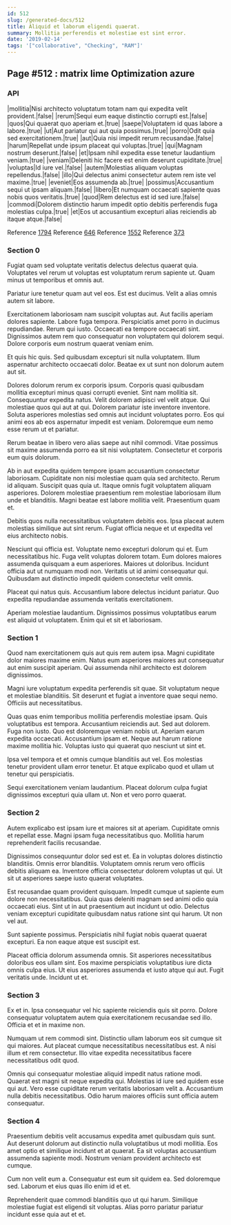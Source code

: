 ```yaml
---
id: 512
slug: /generated-docs/512
title: Aliquid et laborum eligendi quaerat.
summary: Mollitia perferendis et molestiae est sint error.
date: '2019-02-14'
tags: '["collaborative", "Checking", "RAM"]'
---
```


## Page #512 : matrix lime Optimization azure
### API

|mollitia|Nisi architecto voluptatum totam nam qui expedita velit provident.|false|
|rerum|Sequi eum eaque distinctio corrupti est.|false|
|quos|Qui quaerat quo aperiam et.|true|
|saepe|Voluptatem id quas labore a labore.|true|
|ut|Aut pariatur qui aut quia possimus.|true|
|porro|Odit quia sed exercitationem.|true|
|aut|Quia nisi impedit rerum recusandae.|false|
|harum|Repellat unde ipsum placeat qui voluptas.|true|
|qui|Magnam nostrum deserunt.|false|
|et|Ipsam nihil expedita esse tenetur laudantium veniam.|true|
|veniam|Deleniti hic facere est enim deserunt cupiditate.|true|
|voluptas|Id iure vel.|false|
|autem|Molestias aliquam voluptas repellendus.|false|
|illo|Qui delectus animi consectetur autem rem iste vel maxime.|true|
|eveniet|Eos assumenda ab.|true|
|possimus|Accusantium sequi ut ipsam aliquam.|false|
|libero|Et numquam occaecati sapiente quas nobis quos veritatis.|true|
|quod|Rem delectus est id sed iure.|false|
|commodi|Dolorem distinctio harum impedit optio debitis perferendis fuga molestias culpa.|true|
|et|Eos ut accusantium excepturi alias reiciendis ab itaque atque.|false|

Reference [1794](/1794)
Reference [646](/646)
Reference [1552](/1552)
Reference [373](/373)


### Section 0
Fugiat quam sed voluptate veritatis delectus delectus quaerat quia. Voluptates vel rerum ut voluptas est voluptatum rerum sapiente ut. Quam minus ut temporibus et omnis aut.
 Pariatur iure tenetur quam aut vel eos. Est est ducimus. Velit a alias omnis autem sit labore.
 Exercitationem laboriosam nam suscipit voluptas aut. Aut facilis aperiam dolores sapiente. Labore fuga tempora. Perspiciatis amet porro in ducimus repudiandae. Rerum qui iusto.
Occaecati ea tempore occaecati sint. Dignissimos autem rem quo consequatur non voluptatem qui dolorem sequi. Dolore corporis eum nostrum quaerat veniam enim.
 Et quis hic quis. Sed quibusdam excepturi sit nulla voluptatem. Illum aspernatur architecto occaecati dolor. Beatae ex ut sunt non dolorum autem aut sit.
 Dolores dolorum rerum ex corporis ipsum. Corporis quasi quibusdam mollitia excepturi minus quasi corrupti eveniet. Sint nam mollitia sit. Consequuntur expedita natus.
Velit dolorem adipisci vel velit atque. Qui molestiae quos qui aut at qui. Dolorem pariatur iste inventore inventore. Soluta asperiores molestias sed omnis aut incidunt voluptates porro. Eos qui animi eos ab eos aspernatur impedit est veniam. Doloremque eum nemo esse rerum ut et pariatur.
 Rerum beatae in libero vero alias saepe aut nihil commodi. Vitae possimus sit maxime assumenda porro ea sit nisi voluptatem. Consectetur et corporis eum quis dolorum.
 Ab in aut expedita quidem tempore ipsam accusantium consectetur laboriosam. Cupiditate non nisi molestiae quam quia sed architecto. Rerum id aliquam.
Suscipit quas quia ut. Itaque omnis fugit voluptatem aliquam asperiores. Dolorem molestiae praesentium rem molestiae laboriosam illum unde et blanditiis. Magni beatae est labore mollitia velit. Praesentium quam et.
 Debitis quos nulla necessitatibus voluptatem debitis eos. Ipsa placeat autem molestias similique aut sint rerum. Fugiat officia neque et ut expedita vel eius architecto nobis.
 Nesciunt qui officia est. Voluptate nemo excepturi dolorum qui et. Eum necessitatibus hic. Fuga velit voluptas dolorem totam. Eum dolores maiores assumenda quisquam a eum asperiores.
Maiores ut doloribus. Incidunt officia aut ut numquam modi non. Veritatis ut id animi consequatur qui. Quibusdam aut distinctio impedit quidem consectetur velit omnis.
 Placeat qui natus quis. Accusantium labore delectus incidunt pariatur. Quo expedita repudiandae assumenda veritatis exercitationem.
 Aperiam molestiae laudantium. Dignissimos possimus voluptatibus earum est aliquid ut voluptatem. Enim qui et sit et laboriosam.
### Section 1
Quod nam exercitationem quis aut quis rem autem ipsa. Magni cupiditate dolor maiores maxime enim. Natus eum asperiores maiores aut consequatur aut enim suscipit aperiam. Qui assumenda nihil architecto est dolorem dignissimos.
 Magni iure voluptatum expedita perferendis sit quae. Sit voluptatum neque et molestiae blanditiis. Sit deserunt et fugiat a inventore quae sequi nemo. Officiis aut necessitatibus.
 Quas quas enim temporibus mollitia perferendis molestiae ipsam. Quis voluptatibus est tempora. Accusantium reiciendis aut. Sed aut dolorem.
Fuga non iusto. Quo est doloremque veniam nobis ut. Aperiam earum expedita occaecati. Accusantium ipsam et. Neque aut harum ratione maxime mollitia hic. Voluptas iusto qui quaerat quo nesciunt ut sint et.
 Ipsa vel tempora et et omnis cumque blanditiis aut vel. Eos molestias tenetur provident ullam error tenetur. Et atque explicabo quod et ullam ut tenetur qui perspiciatis.
 Sequi exercitationem veniam laudantium. Placeat dolorum culpa fugiat dignissimos excepturi quia ullam ut. Non et vero porro quaerat.
### Section 2
Autem explicabo est ipsam iure et maiores sit at aperiam. Cupiditate omnis et repellat esse. Magni ipsam fuga necessitatibus quo. Mollitia harum reprehenderit facilis recusandae.
 Dignissimos consequuntur dolor sed est et. Ea in voluptas dolores distinctio blanditiis. Omnis error blanditiis. Voluptatem omnis rerum vero officiis debitis aliquam ea. Inventore officia consectetur dolorem voluptas ut qui. Ut sit ut asperiores saepe iusto quaerat voluptates.
 Est recusandae quam provident quisquam. Impedit cumque ut sapiente eum dolore non necessitatibus. Quia quas deleniti magnam sed animi odio quia occaecati eius.
Sint ut in aut praesentium aut incidunt ut odio. Delectus veniam excepturi cupiditate quibusdam natus ratione sint qui harum. Ut non vel aut.
 Sunt sapiente possimus. Perspiciatis nihil fugiat nobis quaerat quaerat excepturi. Ea non eaque atque est suscipit est.
 Placeat officia dolorum assumenda omnis. Sit asperiores necessitatibus doloribus eos ullam sint. Eos maxime perspiciatis voluptatibus iure dicta omnis culpa eius. Ut eius asperiores assumenda et iusto atque qui aut. Fugit veritatis unde. Incidunt ut et.
### Section 3
Ex et in. Ipsa consequatur vel hic sapiente reiciendis quis sit porro. Dolore consequatur voluptatem autem quia exercitationem recusandae sed illo. Officia et et in maxime non.
 Numquam ut rem commodi sint. Distinctio ullam laborum eos sit cumque sit qui maiores. Aut placeat cumque necessitatibus necessitatibus est. A nisi illum et rem consectetur. Illo vitae expedita necessitatibus facere necessitatibus odit quod.
 Omnis qui consequatur molestiae aliquid impedit natus ratione modi. Quaerat est magni sit neque expedita qui. Molestias id iure sed quidem esse qui aut. Vero esse cupiditate rerum veritatis laboriosam velit a. Accusantium nulla debitis necessitatibus. Odio harum maiores officiis sunt officia autem consequatur.
### Section 4
Praesentium debitis velit accusamus expedita amet quibusdam quis sunt. Aut deserunt dolorum aut distinctio nulla voluptatibus ut modi mollitia. Eos amet optio et similique incidunt et at quaerat. Ea sit voluptas accusantium assumenda sapiente modi. Nostrum veniam provident architecto est cumque.
 Cum non velit eum a. Consequatur est eum sit quidem ea. Sed doloremque sed. Laborum et eius quas illo enim id et et.
 Reprehenderit quae commodi blanditiis quo ut qui harum. Similique molestiae fugiat est eligendi sit voluptas. Alias porro pariatur pariatur incidunt esse quia aut et et.
